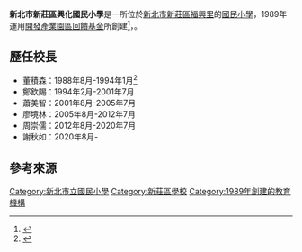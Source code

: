 {{Refimprove|time=2022-03-01T08:27:36+00:00}}

{{Infobox School
|name           =新北市新莊區興化國民小學
|other_name     =Xinghua Elementary School
|image          =[[File:興化國小正門.jpg|250px]]
|established    =1989年8月
|type           =市立國民小學
|district       =[[新北市|新北市]][[新莊區|新莊區]]福基里（10－17鄰）、福興里
|headteacher    =謝秋如
|grades         =每年級2個班，共12班（109學年度）
|pupils         = 233人<ref name="a">{{cite web| url =https://esa.ntpc.edu.tw/jsp/schdata/schdata2.jsp?schno=014765| title =學校資料-新北市新莊區興化國民小學|publisher =新北市政府教育局| access-date =2022-03-01|language =zh-tw|archive-url=https://web.archive.org/web/20220301080101/https://esa.ntpc.edu.tw/jsp/schdata/schdata2.jsp?schno=014765|archive-date=2022-03-01|dead-url=no}}</ref>
|gradeK         = 117人
|grade1         = 41人
|grade2         = 33人
|grade3         = 41人
|grade4         = 47人
|grade5         = 35人
|grade6         =36人
|location       ={{flagicon|TWN}}[[新北市|新北市]][[新莊區|新莊區]]五工二路50巷2號 
|postcode       =242
|campus_size    =21,096[[平方公尺|平方公尺]]
|number         =+886-2-2299-1001
|fax            =+886-2-2299-1002
|website        =[https://www.tshes.ntpc.edu.tw www.tshes.ntpc.edu.tw]
}}
'''新北市新莊區興化國民小學'''是一所位於[[新北市|新北市]][[新莊區|新莊區]][[福興里_(新北市新莊區)|福興里]]的[[國民小學|國民小學]]，1989年運用[[開發產業園區回饋基金|開發產業園區回饋基金]]所創建<ref>{{cite web|url =https://www.tshes.ntpc.edu.tw/p/404-1000-2568.php|title =認識興化-興化簡史|publisher =新北市新莊區興化國民小學|access-date =2022-03-01|language =zh-tw|archive-date =2022-03-01|archive-url =https://web.archive.org/web/20220301082919/https://www.tshes.ntpc.edu.tw/p/404-1000-2568.php}}</ref>，{{Citation needed|為[[新北市|新北市]]排球體育重點學校|time=2022-03-01T08:27:36+00:00}}。

==歷任校長==
*董積森：1988年8月-1994年1月<ref>{{cite web|url =https://www.tshes.ntpc.edu.tw/p/404-1000-2564.php|title =認識興化-歷任校長|publisher =新北市新莊區興化國民小學|access-date =2022-03-01|language =zh-tw|dead-url =no|archive-date =2022-03-01|archive-url =https://web.archive.org/web/20220301082953/https://www.tshes.ntpc.edu.tw/p/404-1000-2564.php}}</ref>
*鄭欽賜：1994年2月-2001年7月
*蕭美智：2001年8月-2005年7月
*廖境林：2005年8月-2012年7月
*周崇儒：2012年8月-2020年7月
*謝秋如：2020年8月-

== 參考來源	 ==
	<references />
    
    
{{新北市國民中小學列表}}
[[Category:新北市立國民小學|Category:新北市立國民小學]]
[[Category:新莊區學校|Category:新莊區學校]]
[[Category:1989年創建的教育機構|Category:1989年創建的教育機構]]